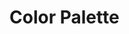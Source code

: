 
<Meta title="Design System/Colors" />

# Color Palette

<ColorPalette>
	<ColorItem title="theme.color.greyscale" subtitle="Some of the greys" colors={{ White: '#FFFFFF', Alabaster: '#F8F8F8', Concrete: '#F3F3F3' }} />
	<ColorItem title="theme.color.primary" subtitle="Coral" colors={{ WildWatermelon: '#FF4785' }} />
	<ColorItem title="theme.color.secondary" subtitle="Ocean" colors={{ DodgerBlue: '#1EA7FD' }} />
	<ColorItem
		title="theme.color.positive"
		subtitle="Green"
		colors={{
			Apple: 'rgba(102,191,60,1)',
			Apple80: 'rgba(102,191,60,.8)',
			Apple60: 'rgba(102,191,60,.6)',
			Apple30: 'rgba(102,191,60,.3)',
		}}
	/>
</ColorPalette>
